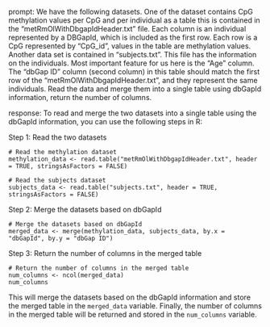 prompt:
We have the following datasets. One of the dataset contains CpG methylation values per CpG and per individual as a table this is contained in the “metRmOlWithDbgapIdHeader.txt” file. Each column is an individual represented by a DBGapId, which is included as the first row. Each row is a CpG represented by "CpG_id", values in the table are methylation values. Another data set is contained in “subjects.txt”. This file has the information on the individuals. Most important feature for us here is the "Age" column. The "dbGap ID" column (second column) in this table should match the first row of the "metRmOlWithDbgapIdHeader.txt", and they represent the same individuals. 
Read the data and merge them into a single table using dbGapId information, return the number of columns.

response:
To read and merge the two datasets into a single table using the dbGapId information, you can use the following steps in R:

Step 1: Read the two datasets

```
# Read the methylation dataset
methylation_data <- read.table("metRmOlWithDbgapIdHeader.txt", header = TRUE, stringsAsFactors = FALSE)

# Read the subjects dataset
subjects_data <- read.table("subjects.txt", header = TRUE, stringsAsFactors = FALSE)
```

Step 2: Merge the datasets based on dbGapId

```
# Merge the datasets based on dbGapId
merged_data <- merge(methylation_data, subjects_data, by.x = "dbGapId", by.y = "dbGap ID")
```

Step 3: Return the number of columns in the merged table

```
# Return the number of columns in the merged table
num_columns <- ncol(merged_data)
num_columns
```

This will merge the datasets based on the dbGapId information and store the merged table in the `merged_data` variable. Finally, the number of columns in the merged table will be returned and stored in the `num_columns` variable.
